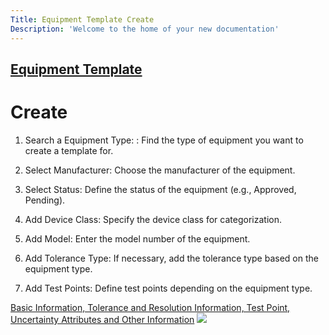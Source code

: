 ```yaml
---
Title: Equipment Template Create
Description: 'Welcome to the home of your new documentation'
---
```

##  <a href="Equipment Template.mdx">Equipment Template</a> 

# Create

1. Search a Equipment Type: : Find the type of equipment you want to create a template for.

2. Select Manufacturer: Choose the manufacturer of the equipment.

3. Select Status: Define the status of the equipment (e.g., Approved, Pending).

4. Add Device Class: Specify the device class for categorization.

5. Add Model: Enter the model number of the equipment.

6. Add Tolerance Type: If necessary, add the tolerance type based on the equipment type.

7. Add Test Points: Define test points depending on the equipment type.

<a href="Components Equipment Template Create.mdx">Basic Information, Tolerance and Resolution Information, Test Point, Uncertainty Attributes and Other Information</a> 
<img  src="/images/equipment-template/Equipment-template-create.gif">
